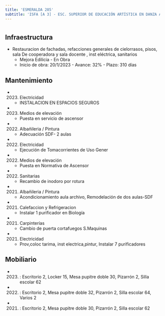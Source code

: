 ```yaml
---
title: 'ESMERALDA 285'
subtitle: 'ISFA [A 3] - ESC. SUPERIOR DE EDUCACIÓN ARTÍSTICA EN DANZA AÍDA VICTORIA MASTRAZZI'
---
```


#
## Infraestructura

* Restauracion de fachadas, refacciones generales de cielorrasos, pisos, sala
De cooperadora y sala docente , inst eléctrica, sanitarios 
    + Mejora Edilicia - En Obra 
    + Inicio de obra: 20/1/2023 - Avance: 32% - Plazo: 310 días 






## Mantenimiento

*  (2023) Electricidad 
    + INSTALACION EN ESPACIOS SEGUROS

*  (2023) Medios de elevación 
    + Puesta en servicio de ascensor

*  (2022) Albañileria / Pintura 
    + Adecuación SDF- 2 aulas

*  (2022) Electricidad 
    + Ejecución de Tomacorrientes de Uso Gener

*  (2022) Medios de elevación 
    + Puesta en Normativa de Ascensor

*  (2022) Sanitarias 
    + Recambio de inodoro por rotura

*  (2021) Albañileria / Pintura 
    + Acondicionamiento aula archivo, Remodelación de dos aulas-SDF

*  (2021) Calefaccion y Refrigeracion 
    + Instalar 1 purificador en Biología

*  (2021) Carpinterías 
    + Cambio de puerta cortafuegos S.Maquinas

*  (2021) Electricidad 
    + Prov,coloc tarima, inst electrica,pintur, Instalar 7 purificadores





## Mobiliario

*  (2023) : Escritorio 2, Locker 15, Mesa pupitre doble 30, Pizarrón 2, Silla escolar 62 

*  (2022) : Escritorio 2, Mesa pupitre doble 32, Pizarrón 2, Silla escolar 64, Varios 2 

*  (2021) : Escritorio 2, Mesa pupitre doble 30, Pizarrón 2, Silla escolar 62 



